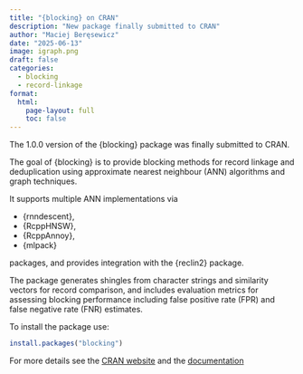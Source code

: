```yaml
---
title: "{blocking} on CRAN"
description: "New package finally submitted to CRAN"
author: "Maciej Beręsewicz"
date: "2025-06-13"
image: igraph.png
draft: false
categories:
  - blocking
  - record-linkage
format:
  html:
    page-layout: full
    toc: false
---
```


The 1.0.0 version of the {blocking} package was finally submitted to CRAN. 

The goal of {blocking} is to provide blocking methods for record linkage and deduplication using approximate nearest neighbour (ANN) algorithms and graph techniques. 

It supports multiple ANN implementations via 

+ {rnndescent}, 
+ {RcppHNSW}, 
+ {RcppAnnoy}, 
+ {mlpack}  

packages, and provides integration with the {reclin2} package. 

The package generates shingles from character strings and similarity vectors for record comparison, and includes evaluation metrics for assessing blocking performance including false positive rate (FPR) and false negative rate (FNR) estimates. 

To install the package use:

```r
install.packages("blocking")
```

For more details see the [CRAN website](https://cran.r-project.org/web/packages/blocking/index.html) and the [documentation](https://ncn-foreigners.ue.poznan.pl/blocking/)
